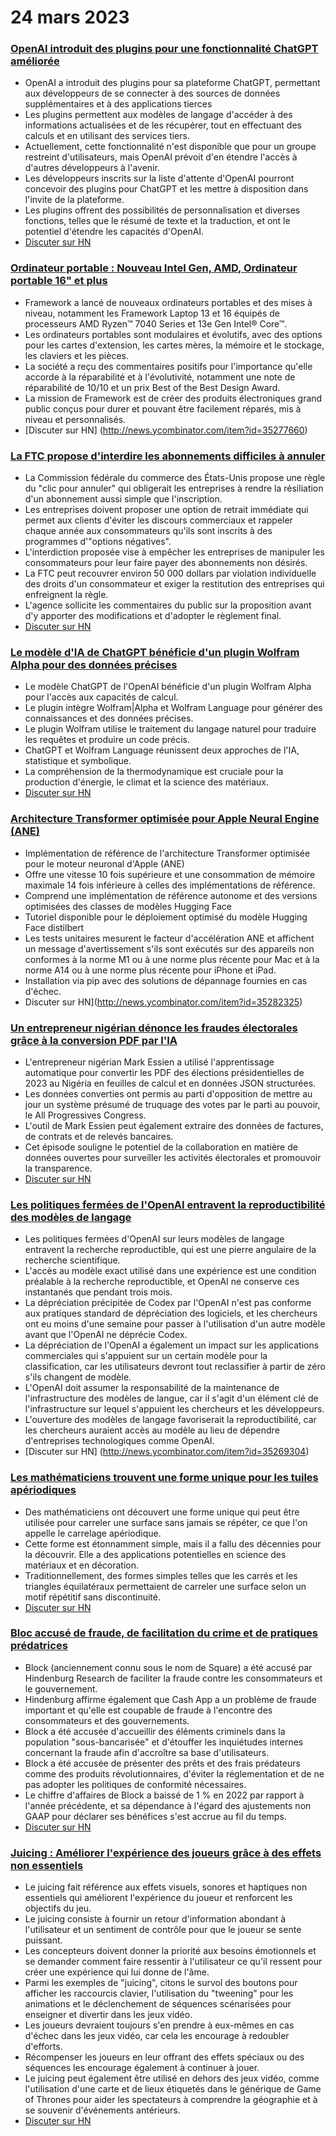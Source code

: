 
<Steps>

# 24 mars 2023

### [OpenAI introduit des plugins pour une fonctionnalité ChatGPT améliorée](https://openai.com/blog/chatgpt-plugins)

- OpenAI a introduit des plugins pour sa plateforme ChatGPT, permettant aux développeurs de se connecter à des sources de données supplémentaires et à des applications tierces
- Les plugins permettent aux modèles de langage d'accéder à des informations actualisées et de les récupérer, tout en effectuant des calculs et en utilisant des services tiers.
- Actuellement, cette fonctionnalité n'est disponible que pour un groupe restreint d'utilisateurs, mais OpenAI prévoit d'en étendre l'accès à d'autres développeurs à l'avenir.
- Les développeurs inscrits sur la liste d'attente d'OpenAI pourront concevoir des plugins pour ChatGPT et les mettre à disposition dans l'invite de la plateforme.
- Les plugins offrent des possibilités de personnalisation et diverses fonctions, telles que le résumé de texte et la traduction, et ont le potentiel d'étendre les capacités d'OpenAI.
- [Discuter sur HN](http://news.ycombinator.com/item?id=35277677)

### [Ordinateur portable : Nouveau Intel Gen, AMD, Ordinateur portable 16" et plus](https://frame.work/)

- Framework a lancé de nouveaux ordinateurs portables et des mises à niveau, notamment les Framework Laptop 13 et 16 équipés de processeurs AMD Ryzen™ 7040 Series et 13e Gen Intel® Core™.
- Les ordinateurs portables sont modulaires et évolutifs, avec des options pour les cartes d'extension, les cartes mères, la mémoire et le stockage, les claviers et les pièces.
- La société a reçu des commentaires positifs pour l'importance qu'elle accorde à la réparabilité et à l'évolutivité, notamment une note de réparabilité de 10/10 et un prix Best of the Best Design Award.
- La mission de Framework est de créer des produits électroniques grand public conçus pour durer et pouvant être facilement réparés, mis à niveau et personnalisés.
- [Discuter sur HN] (http://news.ycombinator.com/item?id=35277660)

### [La FTC propose d'interdire les abonnements difficiles à annuler](https://www.theverge.com/2023/3/23/23652373/ftc-click-to-cancel-subscription-service-dark-patterns-ban)

- La Commission fédérale du commerce des États-Unis propose une règle du "clic pour annuler" qui obligerait les entreprises à rendre la résiliation d'un abonnement aussi simple que l'inscription.
- Les entreprises doivent proposer une option de retrait immédiate qui permet aux clients d'éviter les discours commerciaux et rappeler chaque année aux consommateurs qu'ils sont inscrits à des programmes d'"options négatives".
- L'interdiction proposée vise à empêcher les entreprises de manipuler les consommateurs pour leur faire payer des abonnements non désirés.
- La FTC peut recouvrer environ 50 000 dollars par violation individuelle des droits d'un consommateur et exiger la restitution des entreprises qui enfreignent la règle.
- L'agence sollicite les commentaires du public sur la proposition avant d'y apporter des modifications et d'adopter le règlement final.
- [Discuter sur HN](http://news.ycombinator.com/item?id=35274519)

### [Le modèle d'IA de ChatGPT bénéficie d'un plugin Wolfram Alpha pour des données précises](https://writings.stephenwolfram.com/2023/03/chatgpt-gets-its-wolfram-superpowers/)

- Le modèle ChatGPT de l'OpenAI bénéficie d'un plugin Wolfram Alpha pour l'accès aux capacités de calcul.
- Le plugin intègre Wolfram|Alpha et Wolfram Language pour générer des connaissances et des données précises.
- Le plugin Wolfram utilise le traitement du langage naturel pour traduire les requêtes et produire un code précis.
- ChatGPT et Wolfram Language réunissent deux approches de l'IA, statistique et symbolique.
- La compréhension de la thermodynamique est cruciale pour la production d'énergie, le climat et la science des matériaux.
- [Discuter sur HN](http://news.ycombinator.com/item?id=35277925)

### [Architecture Transformer optimisée pour Apple Neural Engine (ANE)](https://github.com/apple/ml-ane-transformers)

- Implémentation de référence de l'architecture Transformer optimisée pour le moteur neuronal d'Apple (ANE)
- Offre une vitesse 10 fois supérieure et une consommation de mémoire maximale 14 fois inférieure à celles des implémentations de référence.
- Comprend une implémentation de référence autonome et des versions optimisées des classes de modèles Hugging Face
- Tutoriel disponible pour le déploiement optimisé du modèle Hugging Face distilbert
- Les tests unitaires mesurent le facteur d'accélération ANE et affichent un message d'avertissement s'ils sont exécutés sur des appareils non conformes à la norme M1 ou à une norme plus récente pour Mac et à la norme A14 ou à une norme plus récente pour iPhone et iPad.
- Installation via pip avec des solutions de dépannage fournies en cas d'échec.
- Discuter sur HN](http://news.ycombinator.com/item?id=35282325)

### [Un entrepreneur nigérian dénonce les fraudes électorales grâce à la conversion PDF par l'IA](https://markessien.com/posts/drama_of_transcription/)

- L'entrepreneur nigérian Mark Essien a utilisé l'apprentissage automatique pour convertir les PDF des élections présidentielles de 2023 au Nigéria en feuilles de calcul et en données JSON structurées.
- Les données converties ont permis au parti d'opposition de mettre au jour un système présumé de truquage des votes par le parti au pouvoir, le All Progressives Congress.
- L'outil de Mark Essien peut également extraire des données de factures, de contrats et de relevés bancaires.
- Cet épisode souligne le potentiel de la collaboration en matière de données ouvertes pour surveiller les activités électorales et promouvoir la transparence.
- [Discuter sur HN](http://news.ycombinator.com/item?id=35272227)

### [Les politiques fermées de l'OpenAI entravent la reproductibilité des modèles de langage](https://aisnakeoil.substack.com/p/openais-policies-hinder-reproducible)

- Les politiques fermées d'OpenAI sur leurs modèles de langage entravent la recherche reproductible, qui est une pierre angulaire de la recherche scientifique.
- L'accès au modèle exact utilisé dans une expérience est une condition préalable à la recherche reproductible, et OpenAI ne conserve ces instantanés que pendant trois mois.
- La dépréciation précipitée de Codex par l'OpenAI n'est pas conforme aux pratiques standard de dépréciation des logiciels, et les chercheurs ont eu moins d'une semaine pour passer à l'utilisation d'un autre modèle avant que l'OpenAI ne déprécie Codex.
- La dépréciation de l'OpenAI a également un impact sur les applications commerciales qui s'appuient sur un certain modèle pour la classification, car les utilisateurs devront tout reclassifier à partir de zéro s'ils changent de modèle.
- L'OpenAI doit assumer la responsabilité de la maintenance de l'infrastructure des modèles de langue, car il s'agit d'un élément clé de l'infrastructure sur lequel s'appuient les chercheurs et les développeurs.
- L'ouverture des modèles de langage favoriserait la reproductibilité, car les chercheurs auraient accès au modèle au lieu de dépendre d'entreprises technologiques comme OpenAI.
- [Discuter sur HN] (http://news.ycombinator.com/item?id=35269304)

### [Les mathématiciens trouvent une forme unique pour les tuiles apériodiques](https://www.newscientist.com/article/2365363-mathematicians-discover-shape-that-can-tile-a-wall-and-never-repeat/)

- Des mathématiciens ont découvert une forme unique qui peut être utilisée pour carreler une surface sans jamais se répéter, ce que l'on appelle le carrelage apériodique.
- Cette forme est étonnamment simple, mais il a fallu des décennies pour la découvrir. Elle a des applications potentielles en science des matériaux et en décoration.
- Traditionnellement, des formes simples telles que les carrés et les triangles équilatéraux permettaient de carreler une surface selon un motif répétitif sans discontinuité.
- [Discuter sur HN](http://news.ycombinator.com/item?id=35273707)

### [Bloc accusé de fraude, de facilitation du crime et de pratiques prédatrices](https://hindenburgresearch.com/block/)

- Block (anciennement connu sous le nom de Square) a été accusé par Hindenburg Research de faciliter la fraude contre les consommateurs et le gouvernement.
- Hindenburg affirme également que Cash App a un problème de fraude important et qu'elle est coupable de fraude à l'encontre des consommateurs et des gouvernements.
- Block a été accusée d'accueillir des éléments criminels dans la population "sous-bancarisée" et d'étouffer les inquiétudes internes concernant la fraude afin d'accroître sa base d'utilisateurs.
- Block a été accusée de présenter des prêts et des frais prédateurs comme des produits révolutionnaires, d'éviter la réglementation et de ne pas adopter les politiques de conformité nécessaires.
- Le chiffre d'affaires de Block a baissé de 1 % en 2022 par rapport à l'année précédente, et sa dépendance à l'égard des ajustements non GAAP pour déclarer ses bénéfices s'est accrue au fil du temps.
- [Discuter sur HN](http://news.ycombinator.com/item?id=35273782)

### [Juicing : Améliorer l'expérience des joueurs grâce à des effets non essentiels](https://garden.bradwoods.io/notes/design/juice)

- Le juicing fait référence aux effets visuels, sonores et haptiques non essentiels qui améliorent l'expérience du joueur et renforcent les objectifs du jeu.
- Le juicing consiste à fournir un retour d'information abondant à l'utilisateur et un sentiment de contrôle pour que le joueur se sente puissant.
- Les concepteurs doivent donner la priorité aux besoins émotionnels et se demander comment faire ressentir à l'utilisateur ce qu'il ressent pour créer une expérience qui lui donne de l'âme.
- Parmi les exemples de "juicing", citons le survol des boutons pour afficher les raccourcis clavier, l'utilisation du "tweening" pour les animations et le déclenchement de séquences scénarisées pour enseigner et divertir dans les jeux vidéo.
- Les joueurs devraient toujours s'en prendre à eux-mêmes en cas d'échec dans les jeux vidéo, car cela les encourage à redoubler d'efforts.
- Récompenser les joueurs en leur offrant des effets spéciaux ou des séquences les encourage également à continuer à jouer.
- Le juicing peut également être utilisé en dehors des jeux vidéo, comme l'utilisation d'une carte et de lieux étiquetés dans le générique de Game of Thrones pour aider les spectateurs à comprendre la géographie et à se souvenir d'événements antérieurs.
- [Discuter sur HN](http://news.ycombinator.com/item?id=35273139)

</Steps>
